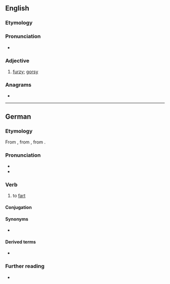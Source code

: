 {{also|Fürzen}}
==English==

===Etymology===
{{suffix|en|furze|en}}

===Pronunciation===
* {{IPA|en|/ˈfɜː(ɹ)zən/}}

===Adjective===
{{en-adj}}

# {{lb|en|obsolete}} [[furzy]]; [[gorsy]]
#: {{rfquotek|en|Holland}}

{{Webster 1913}}

===Anagrams===
* {{anagrams|en|a=efnruz|Frunze}}

----

==German==

===Etymology===
From {{inh|de|gmh|vurzen}}, from {{inh|de|goh|furzen}}, from {{inh|de|gmw-pro|*furtijan}}.

===Pronunciation===
* {{IPA|de|/ˈfʊʁ.tsən/|[ˈfʊɐ̯.tsn̩]}}
* {{audio|de|De-furzen.ogg|Audio}}

===Verb===
{{de-verb}}

# to [[fart]]

====Conjugation====
{{de-conj}}

====Synonyms====
* {{l|de|pupsen}}

====Derived terms====
* {{l|de|anfurzen}}

===Further reading===
* {{R:Duden}}

{{topics|de|Bodily functions}}